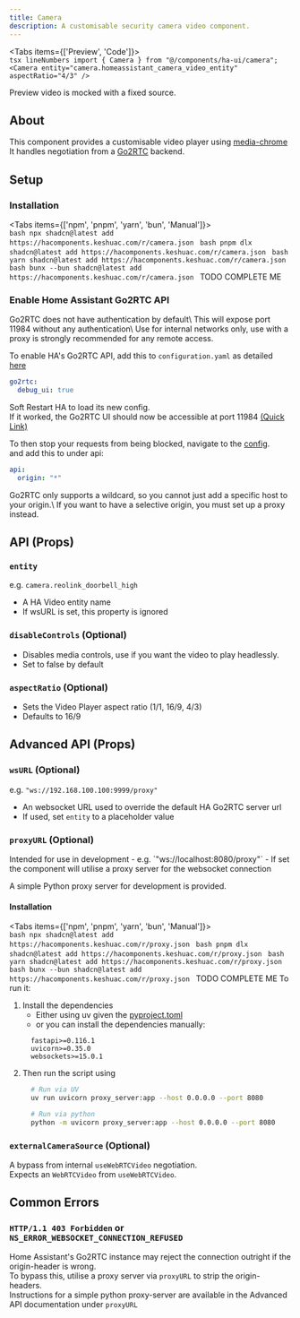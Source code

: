 ```yaml
---
title: Camera
description: A customisable security camera video component.
---
```



<Tabs items={['Preview', 'Code']}>
  <Tab value="Preview">    
    <CameraPreview />
  </Tab>
  <Tab value="Code">
    ```tsx lineNumbers
      import { Camera } from "@/components/ha-ui/camera";
      <Camera
          entity="camera.homeassistant_camera_video_entity"
          aspectRatio="4/3"
      />
    ```
  </Tab>
</Tabs>

<Callout type="warn">
  Preview video is mocked with a fixed source.
</Callout>

## About
This component provides a customisable video player using [media-chrome](https://www.media-chrome.org/)\
It handles negotiation from a [Go2RTC](https://github.com/AlexxIT/go2rtc) backend.

## Setup
### Installation
<Tabs items={['npm', 'pnpm', 'yarn', 'bun', 'Manual']}>
  <Tab value="npm">    
    ```bash
    npx shadcn@latest add https://hacomponents.keshuac.com/r/camera.json
    ```
  </Tab>
  <Tab value="pnpm">
    ```bash
    pnpm dlx shadcn@latest add https://hacomponents.keshuac.com/r/camera.json
    ```
  </Tab>
  <Tab value="yarn">
    ```bash
    yarn shadcn@latest add https://hacomponents.keshuac.com/r/camera.json
    ```
  </Tab>
  <Tab value="bun">
    ```bash
    bunx --bun shadcn@latest add https://hacomponents.keshuac.com/r/camera.json
    ```
  </Tab>
  <Tab value="Manual">
      TODO COMPLETE ME
  </Tab>
</Tabs>

### Enable Home Assistant Go2RTC API
<Callout type="warn">
  Go2RTC does not have authentication by default\
  This will expose port 11984 without any authentication\
  Use for internal networks only, use with a proxy is strongly recommended for any remote access.
</Callout>

To enable HA's Go2RTC API, add this to `configuration.yaml` as detailed [here](https://www.home-assistant.io/integrations/go2rtc/#debug_ui)
```yaml
go2rtc:
  debug_ui: true
```
Soft Restart HA to load its new config.\
If it worked, the Go2RTC UI should now be accessible at port 11984 [(Quick Link)](http://homeassistant.local:11984/)

To then stop your requests from being blocked, navigate to the [config](http://homeassistant.local:11984/editor.html).\
and add this to under api:
```yaml
api:
  origin: "*"
```
<Callout>
  Go2RTC only supports a wildcard, so you cannot just add a specific host to your origin.\
  If you want to have a selective origin, you must set up a proxy instead.
</Callout>


## API (Props)
### `entity`
e.g. `camera.reolink_doorbell_high`
- A HA Video entity name 
- If wsURL is set, this property is ignored

### `disableControls` (Optional)
- Disables media controls, use if you want the video to play headlessly.
- Set to false by default

### `aspectRatio` (Optional)
- Sets the Video Player aspect ratio (1/1, 16/9, 4/3)
- Defaults to 16/9

## Advanced API (Props)
### `wsURL` (Optional)
e.g. `"ws://192.168.100.100:9999/proxy"`
- An websocket URL used to override the default HA Go2RTC server url
- If used, set `entity` to a placeholder value

### `proxyURL` (Optional)
<Callout >
  Intended for use in development
</Callout>
- e.g. `"ws://localhost:8080/proxy"`
- If set the component will utilise a proxy server for the websocket connection

A simple Python proxy server for development is provided.
#### Installation
<Tabs items={['npm', 'pnpm', 'yarn', 'bun', 'Manual']}>
  <Tab value="npm">    
    ```bash
    npx shadcn@latest add https://hacomponents.keshuac.com/r/proxy.json
    ```
  </Tab>
  <Tab value="pnpm">
    ```bash
    pnpm dlx shadcn@latest add https://hacomponents.keshuac.com/r/proxy.json
    ```
  </Tab>
  <Tab value="yarn">
    ```bash
    yarn shadcn@latest add https://hacomponents.keshuac.com/r/proxy.json
    ```
  </Tab>
  <Tab value="bun">
    ```bash
    bunx --bun shadcn@latest add https://hacomponents.keshuac.com/r/proxy.json
    ```
  </Tab>
  <Tab value="Manual">
      TODO COMPLETE ME
  </Tab>
</Tabs>
To run it:
1. Install the dependencies
    - Either using uv given the [pyproject.toml](https://github.com/jchu634/ha-components/blob/main/pyproject.toml)
    - or you can install the dependencies manually:
    ```dotenv
      fastapi>=0.116.1  
      uvicorn>=0.35.0
      websockets>=15.0.1
    ```
2. Then run the script using
    ``` bash
      # Run via UV
      uv run uvicorn proxy_server:app --host 0.0.0.0 --port 8080

      # Run via python
      python -m uvicorn proxy_server:app --host 0.0.0.0 --port 8080
    ```

### `externalCameraSource` (Optional)
A bypass from internal `useWebRTCVideo` negotiation.\
Expects an `WebRTCVideo` from `useWebRTCVideo`.



## Common Errors
### `HTTP/1.1 403 Forbidden` or `NS_ERROR_WEBSOCKET_CONNECTION_REFUSED`
Home Assistant's Go2RTC instance may reject the connection outright if the origin-header is wrong.\
To bypass this, utilise a proxy server via `proxyURL` to strip the origin-headers.\
Instructions for a simple python proxy-server are available in the Advanced API documentation under `proxyURL`




  